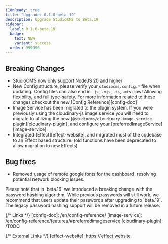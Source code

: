 ```yaml
---
i18nReady: true
title: "Upgrade: 0.1.0-beta.19"
description: Upgrade StudioCMS to Beta.19
sidebar:
  label: 0.1.0-beta.19
  badge:
    text: NEW
    variant: success
  order: 999996
---
```



<QuickUpdate />

## Breaking Changes

- StudioCMS now only support NodeJS 20 and higher
- New Config structure, please verify your `studiocms.config.*` file when updating. Config files can also end in `.js`, `.mjs`, `.ts`, `.mts` now! Allowing flexibility, and full type-safety.
   For more information related to these changes checkout the new [Config Reference][config-doc]
- Image Service has been migrated to the plugin system. If you were previously using the cloudinary-js image service you will need to migrate to utilizing the new [`@studiocms/cloudinary-image-service` plugin][cloudinary-plugin], and configure your [preferredImageService][image-service]
- Integrated [Effect][effect-website], and migrated most of the codebase to an Effect based structure. (old functions have been deprecated to allow migration to new Effects)

## Bug fixes

- Removed usage of remote google fonts for the dashboard, resolving potential network blocking issues.

<Aside title="Note">
Please note that in `beta.16` we introduced a breaking change with the password hashing algorithm. While previous passwords will still work, we recommend that users update their passwords after upgrading to `beta.19`. The legacy password hashing support will be removed in a future release.
</Aside>

{/* Links */}
[config-doc]: /en/config-reference/
[image-service]: /en/config-reference/features/#preferredimageservice
[cloudinary-plugin]: /TODO

{/* External Links */}
[effect-website]: https://effect.website